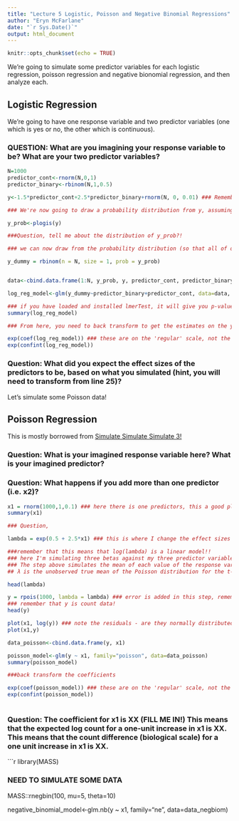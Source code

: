 ```yaml
---
title: "Lecture 5 Logistic, Poisson and Negative Binomial Regressions"
author: "Eryn McFarlane"
date: "`r Sys.Date()`"
output: html_document
---
```


```r
knitr::opts_chunk$set(echo = TRUE)
```

We're going to simulate some predictor variables for each logistic regression, poisson regression and negative bionomial regression, and then analyze each. 

## Logistic Regression

We're going to have one response variable and two predictor variables (one which is yes or no, the other which is continuous).

### QUESTION: What are you imagining your response variable to be? What are your two predictor variables?

```r
N=1000
predictor_cont<-rnorm(N,0,1) 
predictor_binary<-rbinom(N,1,0.5)

y<-1.5*predictor_cont+2.5*predictor_binary+rnorm(N, 0, 0.01) ### Remember that to make this do-able in a linear framework, like this, we're assuming this is on a log scale!

### We're now going to draw a probability distribution from y, assuming that y is on a logit scale

y_prob<-plogis(y)

###Question, tell me about the distribution of y_prob?!

### we can now draw from the probability distribution (so that all of our responses are 0,1)

y_dummy = rbinom(n = N, size = 1, prob = y_prob)


data<-cbind.data.frame(1:N, y_prob, y, predictor_cont, predictor_binary)

log_reg_model<-glm(y_dummy~predictor_binary+predictor_cont, data=data, family='binomial')

### if you have loaded and installed lmerTest, it will give you p-values in your summary, if not, it won't
summary(log_reg_model)

### From here, you need to back transform to get the estimates on the y scale, instead of the log(y) scale

exp(coef(log_reg_model)) ### these are on the 'regular' scale, not the log scale
exp(confint(log_reg_model))

```

### Question: What did you expect the effect sizes of the predictors to be, based on what you simulated (hint, you will need to transform from line 25)?

Let's simulate some Poisson data!

## Poisson Regression

This is mostly borrowed from [Simulate Simulate Simulate 3!](https://aosmith.rbind.io/2018/07/18/simulate-poisson-edition/)

### Question: What is your imagined response variable here? What is your imagined predictor?
### Question: What happens if you add more than one predictor (i.e. x2)?

```r

x1 = rnorm(1000,1,0.1) ### here there is one predictors, this a good place to imagine some biology
summary(x1)

### Question, 

lambda = exp(0.5 + 2.5*x1) ### this is where I change the effect sizes for each predictor

###remember that this means that log(lambda) is a linear model!!
### here I'm simulating three betas against my three predictor variables to make my lambda
### The step above simulates the mean of each value of the response variable. lambda values are continuous, not discrete counts.
## λ is the unobserved true mean of the Poisson distribution for the t-th observation

head(lambda)

y = rpois(1000, lambda = lambda) ### error is added in this step, remembering that the mean and the variance are the same!
### remember that y is count data!
head(y)

plot(x1, log(y)) ### note the residuals - are they normally distributed? Is that okay?
plot(x1,y)

data_poisson<-cbind.data.frame(y, x1)

poisson_model<-glm(y ~ x1, family="poisson", data=data_poisson)
summary(poisson_model)

###back transform the coefficients 

exp(coef(poisson_model)) ### these are on the 'regular' scale, not the log scale
exp(confint(poisson_model))
 
```

### Question: The coefficient for x1 is XX (FILL ME IN!) This means that the expected log count for a one-unit increase in x1 is XX. This means that the count difference (biological scale) for a one unit increase in x1 is XX.

```r
library(MASS)

### NEED TO SIMULATE SOME DATA

MASS::rnegbin(100, mu=5, theta=10)


negative_binomial_model<-glm.nb(y ~ x1, family="ne", data=data_negbiom)
